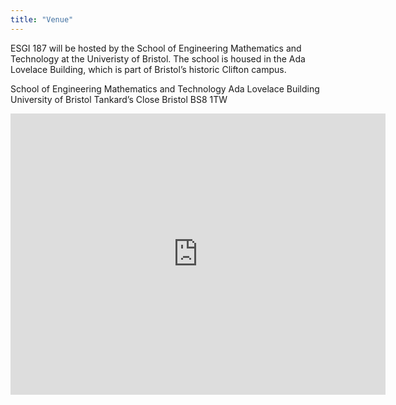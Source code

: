 ```yaml
---
title: "Venue"
---
```


ESGI 187 will be hosted by the School of Engineering Mathematics and Technology at the Univeristy of Bristol.
The school is housed in the Ada Lovelace Building, which
is part of Bristol's historic Clifton campus.

School of Engineering Mathematics and Technology
Ada Lovelace Building
University of Bristol
Tankard's Close
Bristol
BS8 1TW


<iframe src="https://www.google.com/maps/embed?pb=!1m18!1m12!1m3!1d2486.016978051309!2d-2.603347423057251!3d51.45784471432205!2m3!1f0!2f0!3f0!3m2!1i1024!2i768!4f13.1!3m3!1m2!1s0x48718d90377d70df%3A0x1c07965b16bf91c3!2sDepartment%20of%20Engineering%20Mathematics%20and%20Technology%20-%20University%20of%20Bristol!5e0!3m2!1sen!2suk!4v1734610823425!5m2!1sen!2suk" width="600" height="450" style="border:0;" allowfullscreen="" loading="lazy" referrerpolicy="no-referrer-when-downgrade"></iframe>